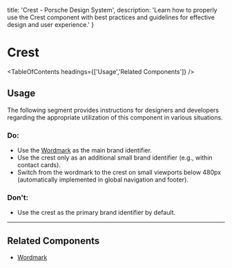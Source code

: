
  title: 'Crest - Porsche Design System',
  description: 'Learn how to properly use the Crest component with best practices and guidelines for effective design and user experience.'
}

# Crest <ComponentStatus tagName="p-crest"></ComponentStatus>

<TableOfContents headings={['Usage','Related Components']} />

## Usage

The following segment provides instructions for designers and developers regarding the appropriate utilization of this
component in various situations.

### Do:

- Use the [Wordmark](/components/wordmark/) as the main brand identifier.
- Use the crest only as an additional small brand identifier (e.g., within contact cards).
- Switch from the wordmark to the crest on small viewports below 480px (automatically implemented in global navigation
and footer).

### Don't:

- Use the crest as the primary brand identifier by default.

---

## Related Components

- [Wordmark](/components/wordmark/)
